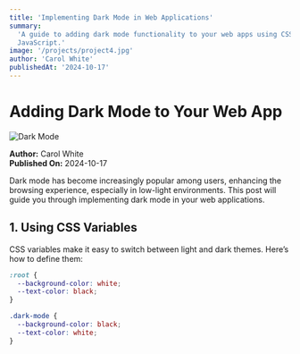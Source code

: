```yaml
---
title: 'Implementing Dark Mode in Web Applications'
summary:
  'A guide to adding dark mode functionality to your web apps using CSS and
  JavaScript.'
image: '/projects/project4.jpg'
author: 'Carol White'
publishedAt: '2024-10-17'
---
```


# Adding Dark Mode to Your Web App

![Dark Mode](https://example.com/dark-mode-image.jpg)

**Author:** Carol White  
**Published On:** 2024-10-17

Dark mode has become increasingly popular among users, enhancing the browsing
experience, especially in low-light environments. This post will guide you
through implementing dark mode in your web applications.

## 1. Using CSS Variables

CSS variables make it easy to switch between light and dark themes. Here’s how
to define them:

```css
:root {
  --background-color: white;
  --text-color: black;
}

.dark-mode {
  --background-color: black;
  --text-color: white;
}
```

